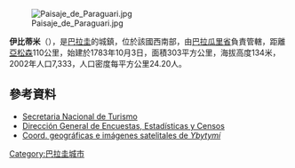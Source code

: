 [[Image:Paisaje_de_Paraguari.jpg|thumb]]

'''伊比蒂米'''（{{lang-es|Ybytymí}}），是[[巴拉圭|巴拉圭]]的城鎮，位於該國西南部，由[[巴拉瓜里省|巴拉瓜里省]]負責管轄，距離[[亞松森|亞松森]]110公里，始建於1783年10月3日，面積303平方公里，海拔高度134米，2002年人口7,333，人口密度每平方公里24.20人。

==參考資料==
* [http://www.senatur.gov.py/ Secretaria Nacional de Turismo]{{Wayback|url=http://www.senatur.gov.py/ |date=20150520071223 }}
* [http://www.dgeec.gov.py// Dirección General de Encuestas, Estadísticas y Censos]{{Wayback|url=http://www.dgeec.gov.py// |date=20150529202934 }}
* [http://www.fallingrain.com/world/PA/15/Ybytymi.html Coord. geográficas e imágenes satelitales de ''Ybytymí''] {{Wayback|url=http://www.fallingrain.com/world/PA/15/Ybytymi.html |date=20180928235349 }}

{{Paraguay-geo-stub}}
[[Category:巴拉圭城市|Category:巴拉圭城市]]